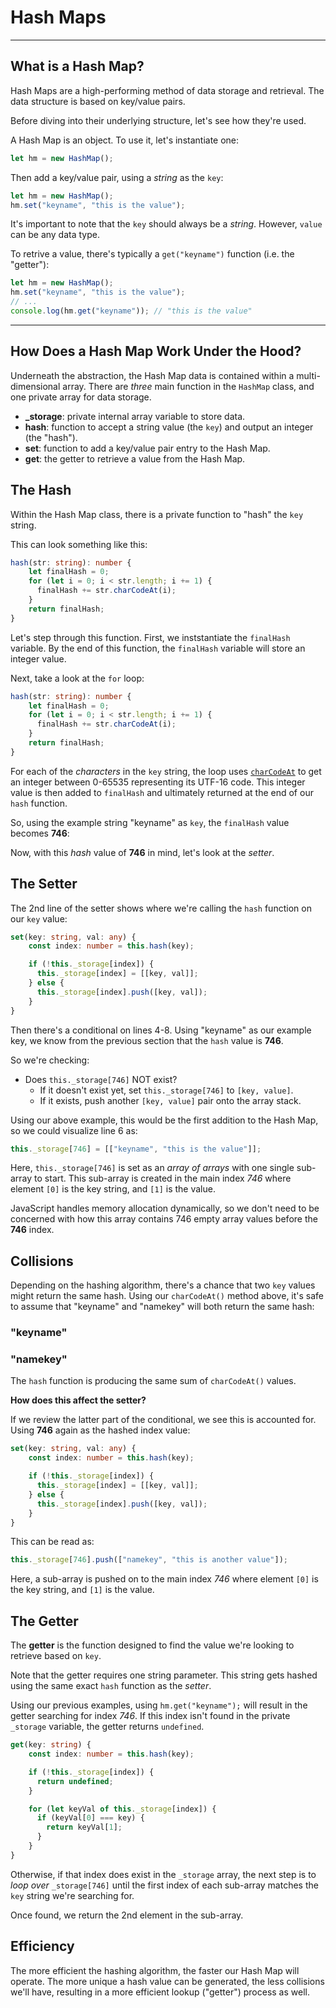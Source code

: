 
# Hash Maps

---

## What is a Hash Map?

Hash Maps are a high-performing method of data storage and retrieval. The data
structure is based on key/value pairs.

Before diving into their underlying structure, let's see how they're used.

A Hash Map is an object. To use it, let's instantiate one:

```js
let hm = new HashMap();
```

Then add a key/value pair, using a _string_ as the `key`:

```js {2}
let hm = new HashMap();
hm.set("keyname", "this is the value");
```

It's important to note that the `key` should always be a _string_. However,
`value` can be any data type.

To retrive a value, there's typically a `get("keyname")` function (i.e. the
"getter"):

```js {4}
let hm = new HashMap();
hm.set("keyname", "this is the value");
// ...
console.log(hm.get("keyname")); // "this is the value"
```

---

## How Does a Hash Map Work Under the Hood?

Underneath the abstraction, the Hash Map data is contained within a
multi-dimensional array. There are _three_ main function in the `HashMap` class,
and one private array for data storage.

- **\_storage**: private internal array variable to store data.
- **hash**: function to accept a string value (the `key`) and output an integer
  (the "hash").
- **set**: function to add a key/value pair entry to the Hash Map.
- **get**: the getter to retrieve a value from the Hash Map.

## The Hash

Within the Hash Map class, there is a private function to "hash" the `key`
string.

This can look something like this:

```ts
hash(str: string): number {
    let finalHash = 0;
    for (let i = 0; i < str.length; i += 1) {
      finalHash += str.charCodeAt(i);
    }
    return finalHash;
}
```

Let's step through this function. First, we inststantiate the `finalHash`
variable. By the end of this function, the `finalHash` variable will store an
integer value.

Next, take a look at the `for` loop:

```ts {3-5}
hash(str: string): number {
    let finalHash = 0;
    for (let i = 0; i < str.length; i += 1) {
      finalHash += str.charCodeAt(i);
    }
    return finalHash;
}
```

For each of the _characters_ in the `key` string, the loop uses
[`charCodeAt`](https://developer.mozilla.org/en-US/docs/Web/JavaScript/Reference/Global_Objects/String/charCodeAt)
to get an integer between 0-65535 representing its UTF-16 code. This integer
value is then added to `finalHash` and ultimately returned at the end of our
`hash` function.

So, using the example string "keyname" as `key`, the `finalHash` value becomes
**746**:

<HashFunctionBreakdown str="keyname" />

Now, with this _hash_ value of **746** in mind, let's look at the _setter_.

## The Setter

The 2nd line of the setter shows where we're calling the `hash` function on our
`key` value:

```ts {2}
set(key: string, val: any) {
    const index: number = this.hash(key);

    if (!this._storage[index]) {
      this._storage[index] = [[key, val]];
    } else {
      this._storage[index].push([key, val]);
    }
}
```

Then there's a conditional on lines 4-8. Using "keyname" as our example key, we
know from the previous section that the `hash` value is **746**.

So we're checking:

- Does `this._storage[746]` NOT exist?
  - If it doesn't exist yet, set `this._storage[746]` to `[key, value]`.
  - If it exists, push another `[key, value]` pair onto the array stack.

Using our above example, this would be the first addition to the Hash Map, so we
could visualize line 6 as:

```ts {7}
this._storage[746] = [["keyname", "this is the value"]];
```

Here, `this._storage[746]` is set as an _array of arrays_ with one single
sub-array to start. This sub-array is created in the main index _746_ where
element `[0]` is the key string, and `[1]` is the value.

JavaScript handles memory allocation dynamically, so we don't need to be
concerned with how this array contains 746 empty array values before the **746**
index.

## Collisions

Depending on the hashing algorithm, there's a chance that two `key` values might
return the same hash. Using our `charCodeAt()` method above, it's safe to assume
that "keyname" and "namekey" will both return the same hash:

### "keyname"

<HashFunctionBreakdown str="keyname" />

### "namekey"

<HashFunctionBreakdown str="namekey" />

The `hash` function is producing the same sum of `charCodeAt()` values.

**How does this affect the setter?**

If we review the latter part of the conditional, we see this is accounted for.
Using **746** again as the hashed index value:

```ts {7}
set(key: string, val: any) {
    const index: number = this.hash(key);

    if (!this._storage[index]) {
      this._storage[index] = [[key, val]];
    } else {
      this._storage[index].push([key, val]);
    }
}
```

This can be read as:

```ts
this._storage[746].push(["namekey", "this is another value"]);
```

Here, a sub-array is pushed on to the main index _746_ where element `[0]` is
the key string, and `[1]` is the value.

## The Getter

The **getter** is the function designed to find the value we're looking to
retrieve based on `key`.

Note that the getter requires one string parameter. This string gets hashed
using the same exact `hash` function as the _setter_.

Using our previous examples, using `hm.get("keyname");` will result in the
getter searching for index _746_. If this index isn't found in the private
`_storage` variable, the getter returns `undefined`.

```ts {2}
get(key: string) {
    const index: number = this.hash(key);

    if (!this._storage[index]) {
      return undefined;
    }

    for (let keyVal of this._storage[index]) {
      if (keyVal[0] === key) {
        return keyVal[1];
      }
    }
}
```

Otherwise, if that index does exist in the `_storage` array, the next step is to
_loop over_ `_storage[746]` until the first index of each sub-array matches the
`key` string we're searching for.

Once found, we return the 2nd element in the sub-array.

## Efficiency

The more efficient the hashing algorithm, the faster our Hash Map will operate.
The more unique a hash value can be generated, the less collisions we'll have,
resulting in a more efficient lookup ("getter") process as well.
